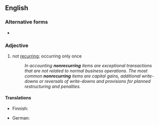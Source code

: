 {{also|non-recurring}}

==English==

===Alternative forms===
* {{l|en|non-recurring}}

===Adjective===
{{en-adj|-}}

# not [[recurring]]; occurring only once
#: ''In accounting '''nonrecurring''' items are exceptional transactions that are not related to normal business operations. The most common '''nonrecurring''' items are capital gains, additional write-downs or reversals of write-downs and provisions for planned restructuring and penalties.''

====Translations====
{{trans-top|occurring only once}}
* Finnish: {{t|fi|kertaluonteinen}}
{{trans-mid}}
* German: {{t+|de|einmalig}}
{{trans-bottom}}